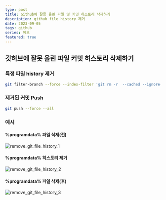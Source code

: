 ```yaml
---
type: post
title: Github에 잘못 올린 파일 및 커밋 히스토리 삭제하기
description: github file history 제거
date: 2023-09-05
tags: github
series: 메모
featured: true
---
```


## 깃허브에 잘못 올린 파일 커밋 히스토리 삭제하기

### 특정 파일 history 제거

```bash
git filter-branch --force --index-filter 'git rm -r  --cached --ignore-unmatch <filename>' --prune-empty --tag-name-filter cat -- --all
```

### 제거된 커밋 Push

```bash
git push --force --all
```

### 예시

#### %programdata% 파일 삭제(전)

![remove_git_file_history_1](./images/remove_git_file_history_1.webp)

#### %programdata% 히스토리 제거

![remove_git_file_history_2](./images/remove_git_file_history_2.webp)

#### %programdata% 파일 삭제(후)

![remove_git_file_history_3](./images/remove_git_file_history_3.webp)

